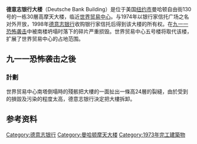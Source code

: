 {{Coord|40|42|35|N|74|00|48|W|display=title}}
{{About|一栋历史建筑|目前位于纽约的建筑|华尔街60号}}
{{Infobox building
|name               = 德意志银行大厦<br>Deutsche Bank Building
|image              = DeutscheBank.jpg
|image_size         = 250px
|caption            = 1997年，从东南方向看大楼
| alternate_names    = {{unbulleted list|银行家信托广场|自由街130号}}
|location_country   = {{USA}}
|location_city      = [[紐約|紐約]]
|address            = {{USA}}[[纽约州|纽约州]][[紐約市|紐約市]][[曼哈顿|曼哈顿]]自由街130号
|latd  =
|longd = 
|iso_region         = US_source:dewiki
|coordinates_display= title
|status             = Demolished
|start_date         = 1971年
|completion_date    = 1973年
|opening            = 1974年
|building_type      = 商业写字楼
|antenna_spire      = 
|roof               = {{convert|157.6|m|ft|0|abbr=on}}
|top_floor          = 
|floor_count        = 39
|elevator_count     = 
|cost               = 1.20亿美元（1973年）
|floor_area         =
|architect          = [[Shreve,_Lamb_and_Harmon|Shreve, Lamb and Harmon]]
|structural_engineer= The Office of James Ruderman
|main_contractor    = [[Turner_Construction_Company|Turner Construction Company]]
|developer          = [[Bankers_Trust|Bankers Trust]]
|owner              = 
|management         = 
|references         = <ref>http://www.emporis.com/building/130libertystreet-newyorkcity-ny-usa</ref><ref>http://www.skyscrapercenter.com/new-york-city/deutsche-bank/3510/</ref>
}}

'''德意志银行大楼'''（Deutsche Bank Building）是位于美国[[纽约市|纽约市]]曼哈顿自由街130号的一栋30層高摩天大楼，临近[[世界贸易中心|世界贸易中心]]。与1974年以银行家信托广场之名对外开放，1998年[[德意志银行|德意志银行]]收购银行家信托后得到该大楼的所有权。在[[九一一恐怖袭击|九一一恐怖袭击]]中被南楼坍塌时落下的碎片严重损毁。世界贸易中心五号楼将取代该楼，扩展了世界贸易中心的占地范围。

==九一一恐怖袭击之後==
===計劃===
世界贸易中心南塔倒塌時的殘骸把大樓的一面扯出一條高24層的裂縫，由於受到的損毀及污染的程度太高，德意志银行決定把大樓拆卸。

== 参考资料 ==
{{reflist}}

{{德意志银行}}
{{Authority control}}
[[Category:德意志银行|Category:德意志银行]]
[[Category:曼哈顿摩天大楼|Category:曼哈顿摩天大楼]]
[[Category:1973年完工建築物|Category:1973年完工建築物]]